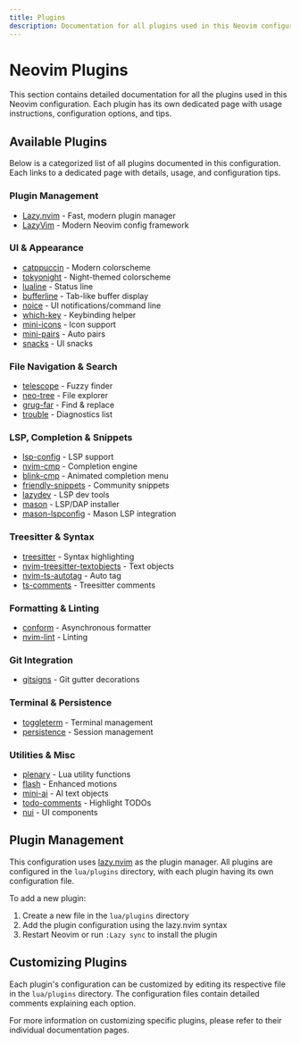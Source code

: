 ```yaml
---
title: Plugins
description: Documentation for all plugins used in this Neovim configuration
---
```


# Neovim Plugins

This section contains detailed documentation for all the plugins used in this Neovim configuration. Each plugin has its own dedicated page with usage instructions, configuration options, and tips.

## Available Plugins

Below is a categorized list of all plugins documented in this configuration. Each links to a dedicated page with details, usage, and configuration tips.

### Plugin Management

- [Lazy.nvim](/how-to-use/plugins/lazy) - Fast, modern plugin manager
- [LazyVim](/how-to-use/plugins/LazyVim) - Modern Neovim config framework

### UI & Appearance

- [catppuccin](/how-to-use/plugins/catppuccin) - Modern colorscheme
- [tokyonight](/how-to-use/plugins/tokyonight) - Night-themed colorscheme
- [lualine](/how-to-use/plugins/lualine) - Status line
- [bufferline](/how-to-use/plugins/bufferline) - Tab-like buffer display
- [noice](/how-to-use/plugins/noice) - UI notifications/command line
- [which-key](/how-to-use/plugins/which-key) - Keybinding helper
- [mini-icons](/how-to-use/plugins/mini-icons) - Icon support
- [mini-pairs](/how-to-use/plugins/mini-pairs) - Auto pairs
- [snacks](/how-to-use/plugins/snacks) - UI snacks

### File Navigation & Search

- [telescope](/how-to-use/plugins/telescope) - Fuzzy finder
- [neo-tree](/how-to-use/plugins/neo-tree) - File explorer
- [grug-far](/how-to-use/plugins/grug-far) - Find & replace
- [trouble](/how-to-use/plugins/trouble) - Diagnostics list

### LSP, Completion & Snippets

- [lsp-config](/how-to-use/plugins/lsp-config) - LSP support
- [nvim-cmp](/how-to-use/plugins/nvim-cmp) - Completion engine
- [blink-cmp](/how-to-use/plugins/blink-cmp) - Animated completion menu
- [friendly-snippets](/how-to-use/plugins/friendly-snippets) - Community snippets
- [lazydev](/how-to-use/plugins/lazydev) - LSP dev tools
- [mason](/how-to-use/plugins/mason) - LSP/DAP installer
- [mason-lspconfig](/how-to-use/plugins/mason-lspconfig) - Mason LSP integration

### Treesitter & Syntax

- [treesitter](/how-to-use/plugins/treesitter) - Syntax highlighting
- [nvim-treesitter-textobjects](/how-to-use/plugins/nvim-treesitter-textobjects) - Text objects
- [nvim-ts-autotag](/how-to-use/plugins/nvim-ts-autotag) - Auto tag
- [ts-comments](/how-to-use/plugins/ts-comments) - Treesitter comments

### Formatting & Linting

- [conform](/how-to-use/plugins/conform) - Asynchronous formatter
- [nvim-lint](/how-to-use/plugins/nvim-lint) - Linting

### Git Integration

- [gitsigns](/how-to-use/plugins/gitsigns) - Git gutter decorations

### Terminal & Persistence

- [toggleterm](/how-to-use/plugins/toggleterm) - Terminal management
- [persistence](/how-to-use/plugins/persistence) - Session management

### Utilities & Misc

- [plenary](/how-to-use/plugins/plenary) - Lua utility functions
- [flash](/how-to-use/plugins/flash) - Enhanced motions
- [mini-ai](/how-to-use/plugins/mini-ai) - AI text objects
- [todo-comments](/how-to-use/plugins/todo-comments) - Highlight TODOs
- [nui](/how-to-use/plugins/nui) - UI components

## Plugin Management

This configuration uses [lazy.nvim](https://github.com/folke/lazy.nvim) as the plugin manager. All plugins are configured in the `lua/plugins` directory, with each plugin having its own configuration file.

To add a new plugin:

1. Create a new file in the `lua/plugins` directory
2. Add the plugin configuration using the lazy.nvim syntax
3. Restart Neovim or run `:Lazy sync` to install the plugin

## Customizing Plugins

Each plugin's configuration can be customized by editing its respective file in the `lua/plugins` directory. The configuration files contain detailed comments explaining each option.

For more information on customizing specific plugins, please refer to their individual documentation pages.
